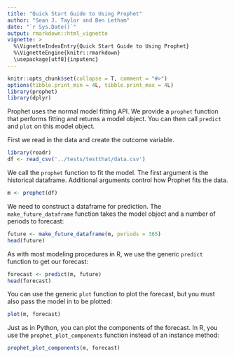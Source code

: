 ```yaml
---
title: "Quick Start Guide to Using Prophet"
author: "Sean J. Taylor and Ben Letham"
date: "`r Sys.Date()`"
output: rmarkdown::html_vignette
vignette: >
  %\VignetteIndexEntry{Quick Start Guide to Using Prophet}
  %\VignetteEngine{knitr::rmarkdown}
  \usepackage[utf8]{inputenc}
---
```


```r
knitr::opts_chunk$set(collapse = T, comment = "#>")
options(tibble.print_min = 4L, tibble.print_max = 4L)
library(prophet)
library(dplyr)
```


Prophet uses the normal model fitting API.  We provide a `prophet` function that performs fitting and returns a model object.  You can then call `predict` and `plot` on this model object.

First we read in the data and create the outcome variable.

```r
library(readr)
df <- read_csv('../tests/testthat/data.csv')
```

We call the `prophet` function to fit the model.  The first argument is the historical dataframe.  Additional arguments control how Prophet fits the data.

```r
m <- prophet(df)
```
We need to construct a dataframe for prediction.  The `make_future_dataframe` function takes the model object and a number of periods to forecast:

```r
future <- make_future_dataframe(m, periods = 365)
head(future)
```
As with most modeling procedures in R, we use the generic `predict` function to get our forecast:

```r
forecast <- predict(m, future)
head(forecast)
```

You can use the generic `plot` function to plot the forecast, but you must also pass the model in to be plotted:

```r
plot(m, forecast)
```

Just as in Python, you can plot the components of the forecast.  In R, you use the `prophet_plot_components` function instead of an instance method:

```r
prophet_plot_components(m, forecast)
```
